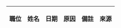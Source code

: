{| class="wikitable"
!職位
!姓名
!日期
!原因
!備註
!來源<!--

--><noinclude>
|}</noinclude><!--

Warning: the "|}" in the begin of a new line and before {{template doc}} is necessary to avoid the template doc been inside the table built by this template.
-->